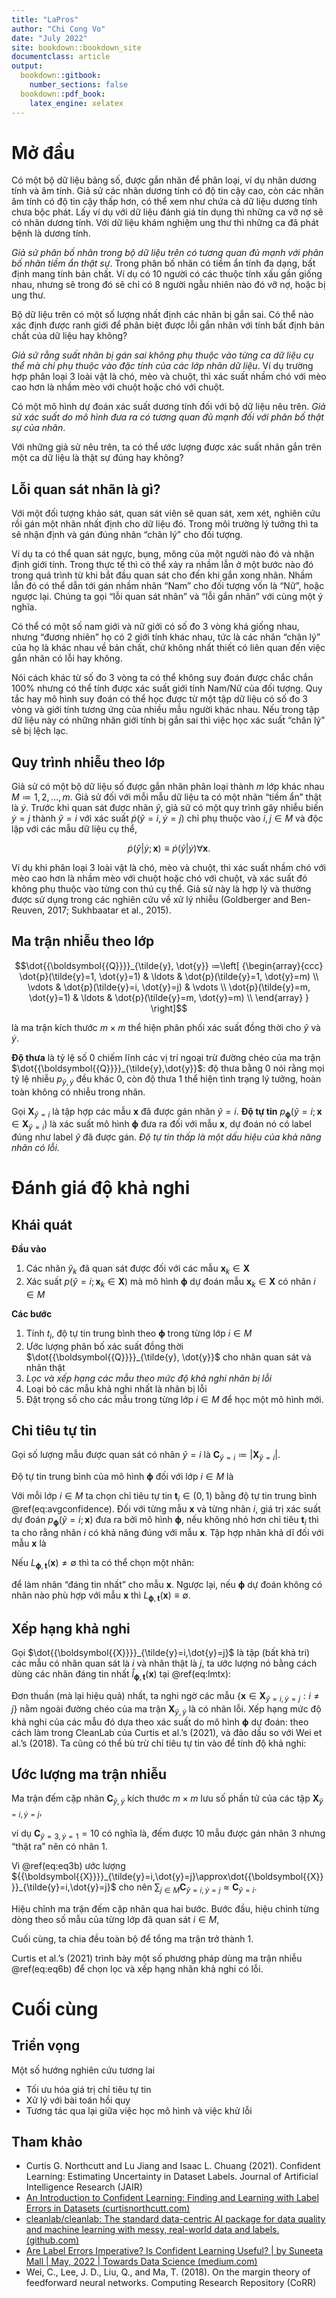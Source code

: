 ```yaml
---
title: "LaPros"
author: "Chi Cong Vo"
date: "July 2022"
site: bookdown::bookdown_site
documentclass: article
output:
  bookdown::gitbook:
    number_sections: false
  bookdown::pdf_book:
    latex_engine: xelatex
---
```


\newcommand{\yt}{\dot{y}}
\newcommand{\yo}{\tilde{y}}
\newcommand{\vect}[1]{{\boldsymbol{{#1}}}}
\newcommand{\x}{\vect{x}}
\newcommand{\thres}{\vect{t}}
\newcommand{\X}{\vect{X}}
\newcommand{\Xt}{\dot{\X}}
\newcommand{\Xc}{{\X}}
\newcommand{\model}{{\vect{\phi}}}
\newcommand{\C}{{\vect{C}}}
\newcommand{\Ccheck}{\check{\vect{C}}}
\newcommand{\pt}{\dot{p}}
\newcommand{\pc}{{p}}
\newcommand{\ec}{{e}}
\newcommand{\Qt}{\dot{\vect{Q}}}
\newcommand{\Qc}{\vect{Q}}
\newcommand{\amax}{\mathop{\rm arg~max}\limits}
\newcommand{\defined}{≔}

# Mở đầu

Có một bộ dữ liệu bảng số, được gắn nhãn để phân loại, ví dụ nhãn dương tính và âm tính. Giả sử các nhãn dương tính có độ tin cậy cao, còn các nhãn âm tính có độ tin cậy thấp hơn, có thể xem như chứa cả dữ liệu dương tính chưa bộc phát. Lấy ví dụ với dữ liệu đánh giá tín dụng thì những ca vỡ nợ sẽ có nhãn dương tính. Với dữ liệu khám nghiệm ung thư thì những ca đã phát bệnh là dương tính.

_Giả sử phân bố nhãn trong bộ dữ liệu trên có tương quan đủ mạnh với phân bố nhãn tiềm ẩn thật sự_. Trong phân bố nhãn có tiềm ẩn tính đa dạng, bất định mang tính bản chất. Ví dụ có 10 người có các thuộc tính xấu gần giống nhau, nhưng sẽ trong đó sẽ chỉ có 8 người ngẫu nhiên nào đó vỡ nợ, hoặc bị ung thư.

Bộ dữ liệu trên có một số lượng nhất định các nhãn bị gắn sai. Có thể nào xác định được ranh giới để phân biệt được lỗi gắn nhãn với tính bất định bản chất của dữ liệu hay không?

_Giả sử rằng suất nhãn bị gán sai không phụ thuộc vào từng ca dữ liệu cụ thể mà chỉ phụ thuộc vào đặc tính của các lớp nhãn dữ liệu_. Ví dụ trường hợp phân loại 3 loài vật là chó, mèo và chuột, thì xác suất nhầm chó với mèo cao hơn là nhầm mèo với chuột hoặc chó với chuột.

Có một mô hình dự đoán xác suất dương tính đối với bộ dữ liệu nêu trên. _Giả sử xác suất do mô hình đưa ra có tương quan đủ mạnh đối với phân bố thật sự của nhãn_.

Với những giả sử nêu trên, ta có thể ước lượng được xác suất nhãn gắn trên một ca dữ liệu là thật sự đúng hay không?

## Lỗi quan sát nhãn là gì?

Với một đối tượng khảo sát, quan sát viên sẽ quan sát, xem xét, nghiên cứu rồi gán một nhãn nhất định cho dữ liệu đó. Trong môi trường lý tưởng thì ta sẽ nhận định và gán đúng nhãn “chân lý" cho đối tượng.

Ví dụ ta có thể quan sát ngực, bụng, mông của một người nào đó và nhận định giới tính. Trong thực tế thì có thể xảy ra nhầm lẫn ở một bước nào đó trong quá trình từ khi bắt đầu quan sát cho đến khi gắn xong nhãn. Nhầm lẫn đó có thể dẫn tới gán nhầm nhãn “Nam” cho đối tượng vốn là “Nữ”, hoặc ngược lại. Chúng ta gọi "lỗi quan sát nhãn" và "lỗi gắn nhãn" với cùng một ý nghĩa.

Có thể có một số nam giới và nữ giới có số đo 3 vòng khá giống nhau, nhưng “đương nhiên" họ có 2 giới tính khác nhau, tức là các nhãn “chân lý" của họ là khác nhau về bản chất, chứ không nhất thiết có liên quan đến việc gắn nhãn có lỗi hay không.

Nói cách khác từ số đo 3 vòng ta có thể không suy đoán được chắc chắn 100% nhưng có thể tính được xác suất giới tính Nam/Nữ của đối tượng. Quy tắc hay mô hình suy đoán có thể học được từ một tập dữ liệu có số đo 3 vòng và giới tính tương ứng của nhiều mẫu người khác nhau. Nếu trong tập dữ liệu này có những nhãn giới tính bị gắn sai thì việc học xác suất “chân lý” sẽ bị lệch lạc.

## Quy trình nhiễu theo lớp

Giả sử có một bộ dữ liệu số được gắn nhãn phân loại thành $m$ lớp khác nhau
$M \defined {1,2,\ldots,m}$.
Giả sử đối với mỗi mẫu dữ liệu ta có một nhãn "tiềm ẩn" thật là $\yt$.
Trước khi quan sát được nhãn $\yo$, giả sử có một quy trình gây nhiễu
biến $\yt=j$ thành $\yo=i$ với xác suất
$\pt(\yo=i, \yt=j)$ chỉ phụ thuộc vào $i,j \in M$ và độc lập với các mẫu dữ liệu cụ thể,

$$\pt(\yo| \yt; \vect{x}) \equiv \pt(\yo| \yt) \forall\vect{x}.$$

Ví dụ khi phân loại 3 loài vật là chó, mèo và chuột, thì xác suất nhầm chó với mèo cao hơn là nhầm mèo với chuột hoặc chó với chuột, và xác suất đó không phụ thuộc vào từng con thú cụ thể. Giả sử này là hợp lý và thường được sử dụng trong các nghiên cứu về xử lý nhiễu (Goldberger and Ben-Reuven, 2017; Sukhbaatar et al., 2015).

## Ma trận nhiễu theo lớp

$$\Qt_{\yo, \yt} \defined \left[ {\begin{array}{ccc}
    \pt(\yo=1, \yt=1) & \ldots & \pt(\yo=1, \yt=m) \\
    \vdots & \pt(\yo=i, \yt=j) & \vdots \\
    \pt(\yo=m, \yt=1) & \ldots & \pt(\yo=m, \yt=m) \\
  \end{array} } \right]$$

là ma trận kích thước $m\times m$ thể hiện phân phối xác suất đồng thời cho $\yo$ và $\yt.$

**Độ thưa** là tỷ lệ số $0$ chiếm lĩnh các vị trí ngoại trừ đường chéo của ma trận $\Qt_{\yo,\yt}$: độ thưa bằng $0$ nói rằng mọi tỷ lệ nhiễu $p_{\yo,\yt}$ đều khác $0$, còn độ thưa $1$ thể hiện tình trạng lý tưởng, hoàn toàn không có nhiễu trong nhãn.

Gọi $\X_{\yo=i}$ là tập hợp các mẫu $\x$ đã được gán nhãn $\yo=i$.
**Độ tự tin** $\pc_\model(\yo=i; \vect{x}\in\vect{X}_{\yo=i})$
là xác suất mô hình $\model$ đưa ra đối với mẫu $\vect{x}$, dự đoán nó có label đúng như label $\yo$ đã được gán. *Độ tự tin thấp là một dấu hiệu của khả năng nhãn có lỗi.*

# Đánh giá độ khả nghi

## Khái quát

**Đầu vào**

1. Các nhãn $\yo_k$ đã quan sát được đối với các mẫu $\x_k\in\X$
2. Xác suất $\pc(\yo=i; \vect{x}_k\in\vect{X})$ mà mô hình $\model$ dự đoán mẫu $\x_k\in\X$ có nhãn $i\in M$

**Các bước**

1. Tính $t_i$, độ tự tin trung bình theo $\model$ trong từng lớp $i\in M$
2. Ước lượng phân bố xác suất đồng thời $\Qt_{\yo, \yt}$ cho nhãn quan sát và nhãn thật
3. *Lọc và xếp hạng các mẫu theo mức độ khả nghi nhãn bị lỗi*
4. Loại bỏ các mẫu khả nghi nhất là nhãn bị lỗi
5. Đặt trọng số cho các mẫu trong từng lớp $i\in M$ để học một mô hình mới.

## Chỉ tiêu tự tin

Gọi số lượng mẫu được quan sát có nhãn $\yo=i$ là
$\vect{C}_{\yo=i} \defined |\X_{\yo=i}|.$

Độ tự tin trung bình của mô hình $\model$ đối với lớp $i\in M$ là

\begin{equation}
  \thres_i = \frac{ \sum_{\x\in\X_{\yo=i}}\pc_\model(\yo=i; \vect{x})}{\vect{C}_{\yo=i}}.
(\#eq:avgconfidence)
\end{equation}

Với mỗi lớp $i\in M$ ta chọn chỉ tiêu tự tin $\thres_i\in(0,1)$
bằng độ tự tin trung bình \@ref(eq:avgconfidence).
Đối với từng mẫu $\x$ và từng nhãn $i$, giá trị xác suất dự đoán
$\pc_\model(\yo=i; \vect{x})$ đưa ra bởi mô hình $\model$,
nếu không nhỏ hơn chỉ tiêu $\thres_i$ thì ta cho rằng nhãn $i$ có khả năng đúng với mẫu $\x$.
Tập hợp nhãn khả dĩ đối với mẫu $\x$ là

\newcommand{\Lmtx}{L_{\model,\thres}(\x)}
\newcommand{\lmtx}{\hat{l}_{\model,\thres}(\x)}

\begin{equation}
\Lmtx \defined \left\{l\in M: \pc_\model(\yo=l;\x)\geq \thres_l\right\}
(\#eq:eq2)
\end{equation}

Nếu $\Lmtx\neq\emptyset$ thì ta có thể chọn một nhãn:
\begin{equation}
\lmtx \defined
\begin{cases}
\mathop{\rm arg max} \limits_{l\in \Lmtx} \pc_\model(\yo=l;\x), & \text{nhãn có xác suất dự đoán lớn nhất}\\
\mathop{\rm arg max} \limits_{l\in \Lmtx} \{\pc_\model(\yo=l;\x) - \thres_l\}, & \text{nhãn có xác suất trội nhất so với chỉ tiêu}
\end{cases}
(\#eq:lmtx)
\end{equation}

để làm nhãn "đáng tin nhất" cho mẫu $\x.$
Ngược lại, nếu
$\model$ dự đoán không có nhãn nào phù hợp với mẫu $\x$
thì $\Lmtx\equiv\emptyset.$

## Xếp hạng khả nghi

Gọi $\Xt_{\yo=i,\yt=j}$ là tập (bất khả tri) các mẫu có nhãn quan sát là $i$ và nhãn thật là $j$, ta ước lượng nó bằng cách dùng các nhãn đáng tin nhất $\lmtx$ tại \@ref(eq:lmtx):

\begin{equation}
\Xc_{\yo=i,\yt=j} \defined
\left\{\x\in\X_{\yo=i}:
\hat{l}_{\model(\x),\thres} \equiv j
\right\}
(\#eq:eq3b)
\end{equation}

Đơn thuần (mà lại hiệu quả) nhất, ta nghi ngờ
các mẫu $\left\{\x\in\Xc_{\yo=i,\yt=j}: i\neq j\right\}$
nằm ngoài đường chéo của ma trận
$\Xc_{\yo,\yt}$
là có nhãn lỗi.
Xếp hạng mức độ khả nghi của các mẫu đó
dựa theo xác suất do mô hình $\model$ dự đoán:
\begin{equation}
\ec({\x}) \defined \max_{j\neq i}{\pc(\yo=j; \x)}
-\pc(\yo=i; \x)\quad \forall \x\in\X_{\yo=i}
(\#eq:errnoise)
\end{equation}
theo cách làm trong CleanLab của Curtis et al.’s (2021), và đảo dấu so với Wei et al.’s (2018).
Ta cũng có thể bù trừ chỉ tiêu tự tin vào để tính độ khả nghi:
\begin{equation}
e_\thres(\x) \defined
\max_{j\neq i}{(\pc(\yo=j; \x)-\thres_j)}
-(\pc(\yo=i; \x) - \thres_i)
\quad \forall \x\in\X_{\yo=i}.
(\#eq:eq4)
\end{equation}

## Ước lượng ma trận nhiễu

Ma trận đếm cặp nhãn $\C_{\yo,\yt}$ kích thước $m\times m$
lưu số phần tử của các tập $\Xc_{\yo=i,\yt=j}$,

\begin{equation}
\C_{\yo=i,\yt=j} \defined  |\Xc_{\yo=i,\yt=j} |
(\#eq:eq5)
\end{equation}

ví dụ $\C_{\yo=3,\yt=1} = 10$ có nghĩa là, đếm được
10 mẫu được gán nhãn $3$ nhưng "thật ra" nên có nhãn $1.$

Vì \@ref(eq:eq3b) ước lượng
$\Xc_{\yo=i,\yt=j}\approx\Xt_{\yo=i,\yt=j}$ cho nên
$\sum_{j\in M}\C_{\yo=i,\yt=j}
\approx \vect{C}_{\yo=i}.$

Hiệu chỉnh ma trận đếm cặp nhãn qua hai bước.
Bước đầu, hiệu chỉnh từng dòng theo số mẫu của từng lớp đã quan sát $i\in M,$

\begin{equation}
\check{Q}_{\yo=i,\yt=j} = \frac{\C_{\yo=i,\yt=j}}{\sum_{j\in M}\C_{\yo=i,\yt=j}}
{\vect{C}_{\yo=i}}.
(\#eq:eq6a)
\end{equation}

Cuối cùng, ta chia đều toàn bộ để tổng ma trận trở thành $1.$

\begin{equation}
\Qc_{\yo=i,\yt=j}=\frac{\check{Q}_{\yo=i,\yt=j}}{\sum_{i\in M,j\in M}\check{Q}_{\yo=i,\yt=j}}.
(\#eq:eq6b)
\end{equation}

Curtis et al.’s (2021) trình bày một số
phương pháp dùng ma trận nhiễu \@ref(eq:eq6b)
để chọn lọc và xếp hạng nhãn khả nghi có lỗi.

# Cuối cùng

## Triển vọng

Một số hướng nghiên cứu tương lai

- Tối ưu hóa giá trị chỉ tiêu tự tin
- Xử lý với bài toán hồi quy
- Tương tác qua lại giữa việc học mô hình và việc khử lỗi

## Tham khảo

- Curtis G. Northcutt and Lu Jiang and Isaac L. Chuang (2021). Confident Learning: Estimating Uncertainty in Dataset Labels. Journal of Artificial Intelligence Research (JAIR)
- [An Introduction to Confident Learning: Finding and Learning with Label Errors in Datasets (curtisnorthcutt.com)](https://l7.curtisnorthcutt.com/confident-learning)
- [cleanlab/cleanlab: The standard data-centric AI package for data quality and machine learning with messy, real-world data and labels. (github.com)](https://github.com/cleanlab/cleanlab)
- [Are Label Errors Imperative? Is Confident Learning Useful? | by Suneeta Mall | May, 2022 | Towards Data Science (medium.com)](https://medium.com/towards-data-science/confident-learning-err-did-you-say-your-data-is-clean-ef2597903328)
- Wei, C., Lee, J. D., Liu, Q., and Ma, T. (2018). On the margin theory of feedforward neural networks. Computing Research Repository (CoRR)
